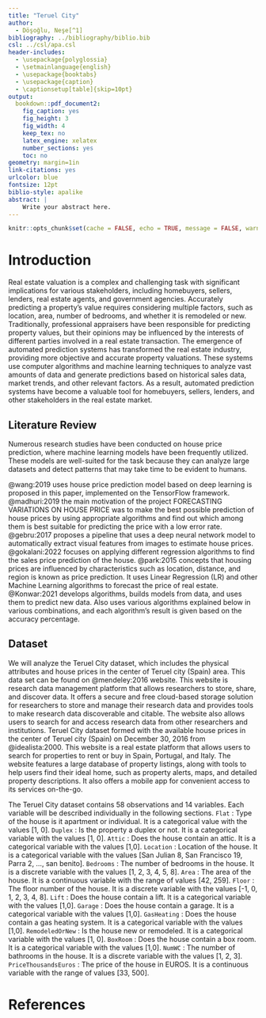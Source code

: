 ```yaml
---
title: "Teruel City"
author: 
  - Döşoğlu, Neşe[^1]
bibliography: ../bibliography/biblio.bib
csl: ../csl/apa.csl
header-includes:
  - \usepackage{polyglossia}
  - \setmainlanguage{english}
  - \usepackage{booktabs}
  - \usepackage{caption} 
  - \captionsetup[table]{skip=10pt}
output:
  bookdown::pdf_document2:
    fig_caption: yes
    fig_height: 3
    fig_width: 4
    keep_tex: no
    latex_engine: xelatex
    number_sections: yes
    toc: no
geometry: margin=1in
link-citations: yes
urlcolor: blue
fontsize: 12pt
biblio-style: apalike
abstract: |
    Write your abstract here.
---
```

```r
knitr::opts_chunk$set(cache = FALSE, echo = TRUE, message = FALSE, warning = FALSE)
```

<!-- ======================================================================= -->
<!-- ============================== FOOTNOTES ============================== -->
<!-- ======================================================================= -->
[^1]: 20080386, [Github Repo](https://github.com/nesedosoglu/20080386)




# Introduction

Real estate valuation is a complex and challenging task with significant implications for various stakeholders, including homebuyers, sellers, lenders, real estate agents, and government agencies. Accurately predicting a property's value requires considering multiple factors, such as location, area, number of bedrooms, and whether it is remodeled or new. Traditionally, professional appraisers have been responsible for predicting property values, but their opinions may be influenced by the interests of different parties involved in a real estate transaction.
The emergence of automated prediction systems has transformed the real estate industry, providing more objective and accurate property valuations. These systems use computer algorithms and machine learning techniques to analyze vast amounts of data and generate predictions based on historical sales data, market trends, and other relevant factors. As a result, automated prediction systems have become a valuable tool for homebuyers, sellers, lenders, and other stakeholders in the real estate market.

## Literature Review

Numerous research studies have been conducted on house price prediction, where machine learning models have been frequently utilized. These models are well-suited for the task because they can analyze large datasets and detect patterns that may take time to be evident to humans.

@wang:2019 uses house price prediction model based on deep learning is proposed in this paper, implemented on the TensorFlow framework. @madhuri:2019 the main motivation of the project FORECASTING VARIATIONS ON HOUSE PRICE was to make the best possible prediction of house prices by using appropriate algorithms and find out which among them is best suitable for predicting the price with a low error rate. @gebru:2017 proposes a pipeline that uses a deep neural network model to automatically extract visual features from images to estimate house prices. @gokalani:2022 focuses on applying different regression algorithms to find the sales price prediction of the house. @park:2015 concepts that housing prices are influenced by characteristics such as location, distance, and region is known as price prediction. It uses Linear Regression (LR) and other Machine Learning algorithms to forecast the price of real estate. @Konwar:2021 develops algorithms, builds models from data, and uses them to predict new data. Also uses various algorithms explained below in various combinations, and each algorithm's result is given based on the accuracy percentage.

## Dataset

We will analyze the Teruel City dataset, which includes the physical attributes and house prices in the center of Teruel city (Spain) area. This data set can be found on @mendeley:2016 website. This website is research data management platform that allows researchers to store, share, and discover data. It offers a secure and free cloud-based storage solution for researchers to store and manage their research data and provides tools to make research data discoverable and citable. The website also allows users to search for and access research data from other researchers and institutions.
Teruel City dataset formed with the available house prices in the center of Teruel city (Spain) on December 30, 2016 from @idealista:2000. This website is a real estate platform that allows users to search for properties to rent or buy in Spain, Portugal, and Italy. The website features a large database of property listings, along with tools to help users find their ideal home, such as property alerts, maps, and detailed property descriptions. It also offers a mobile app for convenient access to its services on-the-go.

The Teruel City dataset contains 58 observations and 14 variables. Each variable will be described individually in the following sections. `Flat` : Type of the house is it apartment or individual. It is a categorical value with the values [1, 0]. `Duplex` : Is the property a duplex or not. It is a categorical variable with the values [1, 0].  `Attic` : Does the house contain an attic. It is a categorical variable with the values [1,0]. `Location` : Location of the house. It is a categorical variable with the values [San Julian 8, San Francisco 19, Parra 2, …, san benito]. `Bedrooms` : The number of bedrooms in the house. It is a discrete variable with the values [1, 2, 3, 4, 5, 8]. `Area` : The area of the house. It is a continuous variable with the range of values [42, 259]. `Floor` : The floor number of the house. It is a discrete variable with the values [-1, 0, 1, 2, 3, 4, 8]. `Lift` : Does the house contain a lift. It is a categorical variable with the values [1,0]. `Garage` : Does the house contain a garage. It is a categorical variable with the values [1,0]. `GasHeating` : Does the house contain a gas heating system. It is a categorical variable with the values [1,0]. `RemodeledOrNew` : Is the house new or remodeled. It is a categorical variable with the values [1, 0]. `BoxRoom` : Does the house contain a box room. It is a categorical variable with the values [1,0]. `NumWC` : The number of bathrooms in the house. It is a discrete variable with the values [1, 2, 3]. `PriceThousandsEuros` : The price of the house in EUROS. It is a continuous variable with the range of values [33, 500].





\newpage
# References {#references}
<div id="refs"></div>

